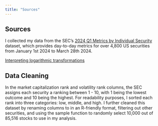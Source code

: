 ```yaml
---
title: "Sources"
---
```

## Sources
I collected my data from the SEC's [2024 Q1 Metrics by Individual Security](https://www.sec.gov/about/marketstructuredata-security) dataset, which provides day-to-day metrics for over 4,800 US securities from January 1st 2024 to March 28th 2024. 

[Interpreting logarithmic transformations](https://library.virginia.edu/data/articles/interpreting-log-transformations-in-a-linear-model)

## Data Cleaning

In the market capitalization rank and volatility rank columns, the SEC assigns each security a ranking between 1 - 10, with 1 being the lowest outcome and 10 being the highest. For readability purposes, I sorted each rank into three categories: low, middle, and high. I further cleaned this dataset by renaming columns to in an R-friendly format, filtering out other securities, and using the sample function to randomly select 10,000 out of 85,516 stocks to use in my analysis.